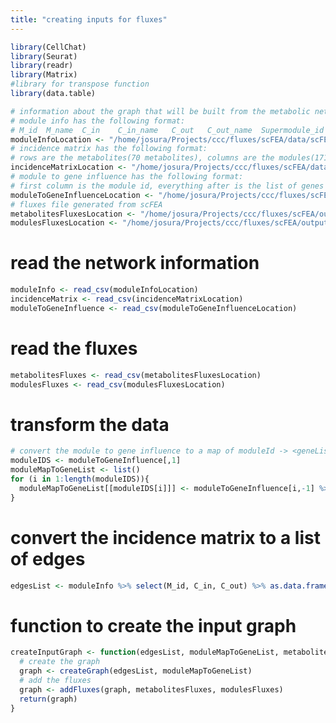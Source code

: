 ```yaml
---
title: "creating inputs for fluxes"
---
```


```r
library(CellChat)
library(Seurat)
library(readr)
library(Matrix)
#library for transpose function
library(data.table)
```

```r
# information about the graph that will be built from the metabolic network
# module info has the following format:
# M_id	M_name	C_in	C_in_name	C_out	C_out_name	Supermodule_id
moduleInfoLocation <- "/home/josura/Projects/ccc/fluxes/scFEA/data/scFEA.M171.mouse.moduleinfo.csv"
# incidence matrix has the following format:
# rows are the metabolites(70 metabolites), columns are the modules(171 modules)
incidenceMatrixLocation <- "/home/josura/Projects/ccc/fluxes/scFEA/data/cmMat_complete_mouse_c70_m168.csv"
# module to gene influence has the following format:
# first column is the module id, everything after is the list of genes that are influenced by the module
moduleToGeneInfluenceLocation <- "/home/josura/Projects/ccc/fluxes/scFEA/data/module_gene_complete_mouse_m168.csv"
# fluxes file generated from scFEA
metabolitesFluxesLocation <- "/home/josura/Projects/ccc/fluxes/scFEA/output/scRNA_6h_metabolites_module168_cell1037_20241014-125629.csv"
modulesFluxesLocation <- "/home/josura/Projects/ccc/fluxes/scFEA/output/scRNA_6h_module168_cell1037_20241014-125629.csv"
```
# read the network information
```r
moduleInfo <- read_csv(moduleInfoLocation)
incidenceMatrix <- read_csv(incidenceMatrixLocation)
moduleToGeneInfluence <- read_csv(moduleToGeneInfluenceLocation)
```

# read the fluxes
```r
metabolitesFluxes <- read_csv(metabolitesFluxesLocation)
modulesFluxes <- read_csv(modulesFluxesLocation)
```

# transform the data
```r
# convert the module to gene influence to a map of moduleId -> <geneList>
moduleIDS <- moduleToGeneInfluence[,1]
moduleMapToGeneList <- list()
for (i in 1:length(moduleIDS)){
  moduleMapToGeneList[[moduleIDS[i]]] <- moduleToGeneInfluence[i,-1] %>% unlist %>% na.omit
}
```
# convert the incidence matrix to a list of edges
```r
edgesList <- moduleInfo %>% select(M_id, C_in, C_out) %>% as.data.frame()
```

# function to create the input graph
```r
createInputGraph <- function(edgesList, moduleMapToGeneList, metabolitesFluxes, modulesFluxes){
  # create the graph
  graph <- createGraph(edgesList, moduleMapToGeneList)
  # add the fluxes
  graph <- addFluxes(graph, metabolitesFluxes, modulesFluxes)
  return(graph)
}
```
